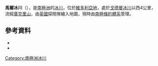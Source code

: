 {{coord|77|43|S|162|44|E|source:GNIS|display=title}}

'''馬爾冰川'''（{{lang-en|Marr Glacier}}），是[[南極洲|南極洲]]的[[冰川|冰川]]，位於[[維多利亞地|維多利亞地]]，處於[[戈德曼冰川|戈德曼冰川]]以西4公里，流經[[庫克里山|庫克里山]]，由[[英國|英國]]探險隊繪入地圖，現時由[[南極條約體系|南極條約體系]]管理。

==參考資料==
*{{cite gnis | type = antarid | id = 9443| name = Marr Glacier | accessdate = 2013-08-12}}
*{{usgs-gazetteer|id=9443}}

{{DEFAULTSORT:Marr Glacier}}
[[Category:南極洲冰川|Category:南極洲冰川]]


{{McMurdoDryValleys-geo-stub}}